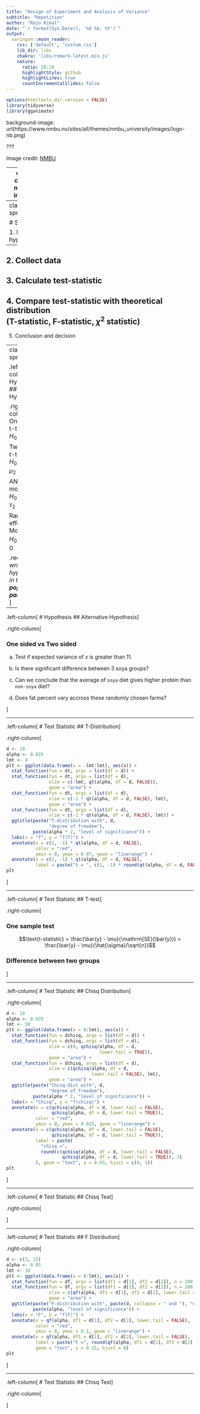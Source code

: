 ```yaml
---
title: "Design of Experiment and Analysis of Variance"
subtitle: "Repetition"
author: "Raju Rimal"
date: "`r format(Sys.Date(), '%d %b, %Y')`"
output:
  xaringan::moon_reader:
    css: ['default', 'custom.css']
    lib_dir: libs
    chakra: 'libs/remark-latest.min.js'
    nature:
      ratio: 16:10
      highlightStyle: github
      highlightLines: true
      countIncrementalSlides: false
---
```


```r
options(htmltools.dir.version = FALSE)
library(tidyverse)
library(gganimate)
```

background-image: url(https://www.nmbu.no/sites/all/themes/nmbu_university/images/logo-nb.png)

???

Image credit: [NMBU](https://www.nmbu.no/sites/all/themes/nmbu_university/images/logo-nb.png)

---
class: center, middle, inverse

# Statistical Inference
## Hypothesis Testing

---
class: spread

# Steps

1.  Make a hypothesis
--

2.  Collect data
--

3.  Calculate test-statistic
--

4.  Compare test-statistic with theoretical distribution </br>(T-statistic, F-statistic, $\chi^2$ statistic)
--

5.  Conclusion and decision

---
class: spread

.left-column[
# Hypothesis
## Null Hypothesis
]

.right-column[
One sample t-test
: $H_0: \mu = 5$

Two sample t-test
: $H_0: \mu_1 = \mu_2$

ANOVA model
: $H_0: \tau_1 = \tau_2 = \tau_3 = 0$

Random effect Model
: $H_0: \sigma_\tau^2 = 0$

.red[_Always write hypothesis in terms of **population parameter**_]
]

---

.left-column[
# Hypothesis
## Alternative Hypothesis
]

.right-column[

### One sided vs Two sided

a) Test if expected variance of $x$ is greater than 11.

b) Is there significant difference between 3 soya groups?

c) Can we conclude that the average of `soya` diet gives higher protein than `non-soya` diet?

d) Does fat percent vary accross these randomly chosen farms? 

]

---

.left-column[
# Test Statistic
## T-Distribution
]

.right-column[
```r
d <- 18
alpha <- 0.025
lmt <- 4
plt <- ggplot(data.frame(x = -lmt:lmt), aes(x)) +
  stat_function(fun = dt, args = list(df = d)) +
  stat_function(fun = dt, args = list(df = d), 
                xlim = c(-lmt, qt(alpha, df = d, FALSE)), 
                geom = "area") +
  stat_function(fun = dt, args = list(df = d), 
                xlim = c(-1 * qt(alpha, df = d, FALSE), lmt), 
                geom = "area") +
  stat_function(fun = dt, args = list(df = d), 
                xlim = c(-1 * qt(alpha, df = d, FALSE), lmt)) +
  ggtitle(paste("T-distribution with", d, 
                "degree of freedom"),
          paste(alpha * 2, "level of significance")) +
  labs(x = "T", y = "f(T)") +
  annotate(x = c(1, -1) * qt(alpha, df = d, FALSE), 
           color = "red",
           ymin = 0, ymax = 0.07, geom = "linerange") +
  annotate(x = c(1, -1) * qt(alpha, df = d, FALSE), 
           label = paste("t = ", c(1, -1) * round(qt(alpha, df = d, FALSE), 3)), geom = "text", y = 0.08, hjust = c(1, 0))
plt
```
]

---

.left-column[
# Test Statistic
## T-test
]

.right-column[

### One sample test
$$\text{t-statistic} = \frac{\bar{y} - \mu}{\mathrm{SE}(\bar{y})} = \frac{\bar{y} - \mu}{\hat{\sigma}/\sqrt{n}}$$

### Difference between two groups 
\begin{aligned}
\text{t-statistic} &= \frac{(\bar{y}_i - \bar{y}_j) - (\mu_i - \mu_j)}{\mathrm{SE}(\bar{y}_i - \bar{y}_j)} \\
&= \frac{(\bar{y}_i - \bar{y}_j) - (\mu_i - \mu_j)}{S_p^2\sqrt{1/n_1 + 1/n_2}}
\end{aligned}
]

---

.left-column[
# Test Statistic
## Chisq Distribution
]

.right-column[
```r
d <- 18
alpha <- 0.025
lmt <- 50
plt <- ggplot(data.frame(x = 0:lmt), aes(x)) +
  stat_function(fun = dchisq, args = list(df = d)) +
  stat_function(fun = dchisq, args = list(df = d),
                xlim = c(0, qchisq(alpha, df = d, 
                                   lower.tail = TRUE)), 
                geom = "area") +
  stat_function(fun = dchisq, args = list(df = d),
                xlim = c(qchisq(alpha, df = d, 
                                lower.tail = FALSE), lmt), 
                geom = "area") +
  ggtitle(paste("Chisq-dist with", d, 
                "degree of freedom"),
          paste(alpha * 2, "level of significance")) +
  labs(x = "Chisq", y = "f(chisq)") +
  annotate(x = c(qchisq(alpha, df = d, lower.tail = FALSE), 
                 qchisq(alpha, df = d, lower.tail = TRUE)), 
           color = "red",
           ymin = 0, ymax = 0.025, geom = "linerange") +
  annotate(x = c(qchisq(alpha, df = d, lower.tail = FALSE), 
                 qchisq(alpha, df = d, lower.tail = TRUE)), 
           label = paste(
             "chisq =", 
             round(c(qchisq(alpha, df = d, lower.tail = FALSE),
                     qchisq(alpha, df = d, lower.tail = TRUE)), 3)
           ), geom = "text", y = 0.03, hjust = c(0, 1))
plt
```
]

---

.left-column[
# Test Statistic
## Chisq Test
]

.right-column[

]

---

.left-column[
# Test Statistic
## F Distribution
]

.right-column[
```r
d <- c(3, 15)
alpha <- 0.05
lmt <- 10
plt <- ggplot(data.frame(x = 0:lmt), aes(x)) +
  stat_function(fun = df, args = list(df1 = d[1], df2 = d[2]), n = 200) +
  stat_function(fun = df, args = list(df1 = d[1], df2 = d[2]), n = 200, 
                xlim = c(qf(alpha, df1 = d[1], df2 = d[2], lower.tail = FALSE), lmt), 
                geom = "area") +
  ggtitle(paste("F-distribution with", paste(d, collapse = " and "), "df"),
          paste(alpha, "level of significance")) +
  labs(x = "F", y = "f(F)") +
  annotate(x = qf(alpha, df1 = d[1], df2 = d[2], lower.tail = FALSE),
           color = "red",
           ymin = 0, ymax = 0.1, geom = "linerange") +
  annotate(x = qf(alpha, df1 = d[1], df2 = d[2], lower.tail = FALSE),
           label = paste("F =", round(qf(alpha, df1 = d[1], df2 = d[2], lower.tail = FALSE), 3)), 
           geom = "text", y = 0.15, hjust = 0)
plt
```
]

---

.left-column[
# Test Statistic
## Chisq Test
]

.right-column[

]



